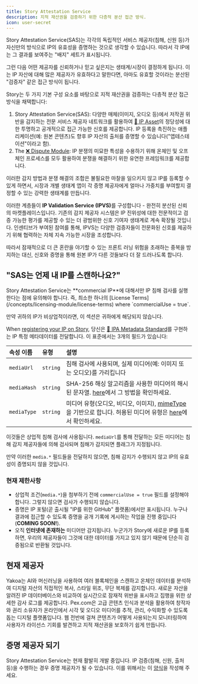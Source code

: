 ```yaml
---
title: Story Attestation Service
description: 지적 재산권을 검증하기 위한 다층적 분산 접근 방식.
icon: user-secret
---
```


<Accordion title="Skip the Read - 1 Minute Summary" icon="circle-info">
  Story Attestation Service(SAS)는 각각의 독립적인 서비스 제공자(침해, 신원 등)가 자신만의 방식으로 IP의 유효성을 증명하는 것으로 생각할 수 있습니다. 따라서 각 IP에는 그 결과를 보여주는 "배지" 세트가 표시됩니다.

  그런 다음 어떤 제공자를 신뢰하거나 믿고 싶은지는 생태계/시장이 결정하게 됩니다. 이는 IP 자산에 대해 많은 제공자가 유효하다고 말한다면, 아마도 유효할 것이라는 분산된 "검증자" 같은 접근 방식이 됩니다.
</Accordion>

Story는 두 가지 기본 구성 요소를 바탕으로 지적 재산권을 검증하는 다층적 분산 접근 방식을 채택합니다:

1. Story Attestation Service(SAS): 다양한 매체(이미지, 오디오 등)에서 저작권 위반을 감지하는 전문 서비스 제공자 네트워크를 활용하여 [🧩 IP Asset](/concepts/ip-asset)의 정당성에 대한 투명하고 공개적으로 접근 가능한 신호를 제공합니다. IP 등록을 촉진하는 애플리케이션(예: 원본 콘텐츠)도 향후 IP 자산의 출처를 증명할 수 있습니다("앱테스테이션"이라고 함).
2. The [❌ Dispute Module](/concepts/dispute-module): IP 분쟁의 미묘한 특성을 수용하기 위해 온체인 및 오프체인 프로세스를 모두 활용하여 분쟁을 해결하기 위한 유연한 프레임워크를 제공합니다.

이러한 감지 방법과 분쟁 해결의 조합은 불필요한 마찰을 일으키지 않고 IP를 등록할 수 있게 하면서, 시장과 개별 생태계 앱이 각 증명 제공자에게 얼마나 가중치를 부여할지 결정할 수 있는 강력한 생태계를 만듭니다.

이러한 계층들이 **IP Validation Service (IPVS)**&#xB97C; 구성합니다 - 완전히 분산된 신뢰의 마켓플레이스입니다. 기존의 감지 제공자 시스템은 IP 진위성에 대한 전문적이고 검증 가능한 평가를 제공할 수 있는 더 광범위한 신호 기여자 생태계로 계속 확장될 것입니다. 인센티브가 부여된 참여를 통해, IPVS는 다양한 검증자들이 전문화된 신호를 제공하기 위해 협력하는 자체 지속 가능한 시장을 조성합니다.

따라서 잠재적으로 더 큰 혼란을 야기할 수 있는 프론트 러닝 위험을 초래하는 중복을 방지하는 대신, 신호와 증명을 통해 원본 IP가 다른 것들보다 더 잘 드러나도록 합니다.

## "SAS는 언제 내 IP를 스캔하나요?"

<Note>
  Story Attestation Service는 **commercial IP**에 대해서만 IP 침해 검사를 실행한다는 점에 유의해야 합니다. 즉, 최소한 하나의 [License Terms](/concepts/licensing-module/license-terms) where `commercialUse = true`.

  만약 귀하의 IP가 비상업적이라면, 이 섹션은 귀하에게 해당되지 않습니다.
</Note>

When [registering your IP on Story](/developers/tutorials/how-to-register-ip-on-story), 당신은 [📝 IPA Metadata Standard](/concepts/ip-asset/ipa-metadata-standard)를 구현하는 IP 특정 메타데이터를 전달합니다. 이 표준에서는 3개의 필드가 있습니다:

| 속성 이름       | 유형       | 설명                                                                                                                                                                                                        |
| :---------- | :------- | :-------------------------------------------------------------------------------------------------------------------------------------------------------------------------------------------------------- |
| `mediaUrl`  | `string` | 침해 검사에 사용되며, 실제 미디어(예: 이미지 또는 오디오)를 가리킵니다                                                                                                                                                                 |
| `mediaHash` | `string` | SHA-256 해싱 알고리즘을 사용한 미디어의 해시된 문자열. [here](/concepts/ip-asset/ipa-metadata-standard#hashing-content)에서 그 방법을 확인하세요.                                                                                        |
| `mediaType` | `string` | 미디어 유형(오디오, 비디오, 이미지), [mimeType](https://developer.mozilla.org/en-US/docs/Web/HTTP/MIME_types/Common_types)을 기반으로 합니다. 허용된 미디어 유형은 [here](/concepts/ip-asset/ipa-metadata-standard#media-types)에서 확인하세요. |

이것들은 상업적 침해 검사에 사용됩니다. `mediaUrl`를 통해 전달하는 모든 미디어는 침해 감지 제공자들에 의해 검사되며 침해가 감지되면 플래그가 지정됩니다.

만약 이러한 `media.*` 필드들을 전달하지 않으면, 침해 감지가 수행되지 않고 IP의 유효성이 증명되지 않을 것입니다.

### 현재 제한사항

* 상업적 조건(`media.*`)을 첨부하기 전에 `commercialUse = true` 필드를 설정해야 합니다. 그렇지 않으면 검사가 수행되지 않습니다.
* 증명은 IP 포털(곧 출시될 "IP를 위한 GitHub" 플랫폼)에서만 표시됩니다. 누구나 결과에 접근할 수 있도록 증명을 공개 기록에 게시하는 작업을 진행 중입니다(**COMING SOON!**).
* 오직 **인터넷에 존재하는** 미디어만 감지됩니다. 누군가가 Story에 새로운 IP를 등록하면, 우리의 제공자들이 그것에 대한 데이터를 가지고 있지 않기 때문에 단순히 검증됨으로 반환될 것입니다.

## 현재 제공자

<CardGroup cols={2}>
  <Card title="Yakoa" href="https://www.yakoa.io/" icon="house" color="#190087">
    Yakoa는 AI와 머신러닝을 사용하여 여러 블록체인을 스캔하고 온체인 데이터를 분석하여 디지털 자산의 직접적인 복사, 스타일 위조, 무단 복제를 감지합니다. 새로운 자산을 알려진 IP 데이터베이스와 비교하여 실시간으로 잠재적 위반을 표시하고 집행을 위한 상세한 감사 로그를 제공합니다.
  </Card>

  <Card title="Pex" href="https://www.pex.com/" icon="house" color="#019cf4">
    Pex.com은 고급 콘텐츠 인식과 분석을 활용하여 창작자와 권리 소유자가 온라인에서 시각 및 오디오 미디어를 추적, 관리, 수익화할 수 있도록 돕는 디지털 플랫폼입니다. 웹 전반에 걸쳐 콘텐츠가 어떻게 사용되는지 모니터링하여 사용자가 라이선스 기회를 발견하고 지적 재산권을 보호하기 쉽게 만듭니다.
  </Card>
</CardGroup>

## 증명 제공자 되기

Story Attestation Service는 현재 활발히 개발 중입니다. IP 검증(침해, 신원, 출처 등)을 수행하는 경우 증명 제공자가 될 수 있습니다. 이를 위해서는 이 [양식](https://docs.google.com/forms/d/10n3AnWoiLsxpaY17kJlxRazysDe8aOWJgirRnfkFRAk/edit)을 작성해 주세요.
